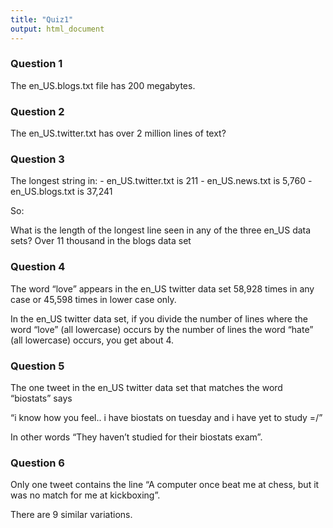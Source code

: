 ```yaml
---
title: "Quiz1"
output: html_document
---
```


### Question 1

The en_US.blogs.txt  file has 200 megabytes.

### Question 2

The en_US.twitter.txt has over 2 million lines of text?

### Question 3

The longest string in:
- en_US.twitter.txt is 211
- en_US.news.txt is 5,760
- en_US.blogs.txt is 37,241

So:

What is the length of the longest line seen in any of the three en_US data sets? Over 11 thousand in the blogs data set

### Question 4

The word "love" appears in the en_US twitter data set 58,928 times in any case or 45,598 times in lower case only.

In the en_US twitter data set, if you divide the number of lines where the word "love" (all lowercase) occurs by the number of lines the word "hate" (all lowercase) occurs, you get about 4.

### Question 5

The one tweet in the en_US twitter data set that matches the word "biostats" says

"i know how you feel.. i have biostats on tuesday and i have yet to study =/"

In other words "They haven't studied for their biostats exam".

### Question 6

Only one tweet contains the line "A computer once beat me at chess, but it was no match for me at kickboxing".

There are 9 similar variations.